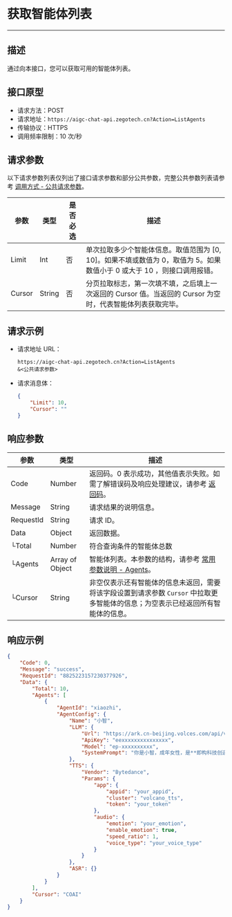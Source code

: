 # 获取智能体列表

---

##  描述

通过向本接口，您可以获取可用的智能体列表。

## 接口原型

- 请求方法：POST
- 请求地址：`https://aigc-chat-api.zegotech.cn?Action=ListAgents`
- 传输协议：HTTPS
- 调用频率限制：10 次/秒

## 请求参数

以下请求参数列表仅列出了接口请求参数和部分公共参数，完整公共参数列表请参考 [调用方式 - 公共请求参数](./../Accessing%20Server%20APIs.mdx#公共请求参数)。

| 参数               | 类型   | 是否必选 | 描述             |
|------------------|------|------|-------------------------|
| Limit          | Int | 否    | 单次拉取多少个智能体信息。取值范围为 [0, 10]。如果不填或数值为 0，取值为 5。如果数值小于 0 或大于 10 ，则接口调用报错。 |
| Cursor | String | 否    | 分页拉取标志，第一次填不填，之后填上一次返回的 Cursor 值。当返回的 Cursor 为空时，代表智能体列表获取完毕。     |

## 请求示例

- 请求地址 URL：

    ```https
    https://aigc-chat-api.zegotech.cn?Action=ListAgents
    &<公共请求参数>
    ```

- 请求消息体：

    ```json
    {
        "Limit": 10,
        "Cursor": ""
    }

## 响应参数

| 参数 | 类型 | 描述 |
|------|------|------|
| Code | Number | 返回码。0 表示成功，其他值表示失败。如需了解错误码及响应处理建议，请参考 [返回码](./../Return%20codes.mdx)。 |
| Message | String | 请求结果的说明信息。 |
| RequestId | String | 请求 ID。 |
| Data | Object | 返回数据。 |
| └Total | Number | 符合查询条件的智能体总数|
| └Agents | Array of Object | 智能体列表。本参数的结构，请参考 [常用参数说明 - Agents](./../Common%20Parameter%20Description.mdx#agents)。 | 
| └Cursor | String | 非空仅表示还有智能体的信息未返回，需要将该字段设置到请求参数 `Cursor` 中拉取更多智能体的信息；为空表示已经返回所有智能体的信息。 |

## 响应示例

```json
{
    "Code": 0,
    "Message": "success",
    "RequestId": "8825223157230377926",
    "Data": {
        "Total": 10,
        "Agents": [
            {
                "AgentId": "xiaozhi",
                "AgentConfig": {
                    "Name": "小智",
                    "LLM": {
                        "Url": "https://ark.cn-beijing.volces.com/api/v3/chat/completions",
                        "ApiKey": "eexxxxxxxxxxxxxxx",
                        "Model": "ep-xxxxxxxxxx",
                        "SystemPrompt": "你是小智，成年女性，是**即构科技创造的陪伴助手**，上知天文下知地理，聪明睿智、热情友善。\n对话要求：1、按照人设要求与用户对话。\n2、不能超过100字。"
                    },
                    "TTS": {
                        "Vendor": "Bytedance",
                        "Params": {
                            "app": {
                                "appid": "your_appid",
                                "cluster": "volcano_tts",
                                "token": "your_token"
                            },
                            "audio": {
                                "emotion": "your_emotion",
                                "enable_emotion": true,
                                "speed_ratio": 1,
                                "voice_type": "your_voice_type"
                            }
                        }
                    },
                    "ASR": {}
                }
            }
        ],
        "Cursor": "COAI"
    }
}
```